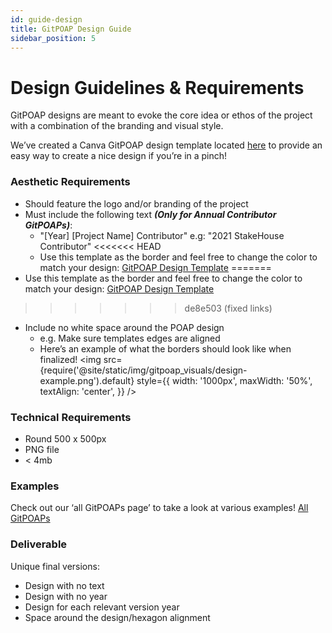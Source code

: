 ```yaml
---
id: guide-design
title: GitPOAP Design Guide
sidebar_position: 5
---
```


# Design Guidelines & Requirements

GitPOAP designs are meant to evoke the core idea or ethos of the project with a combination of the branding and visual style.

We’ve created a Canva GitPOAP design template located [here](https://www.canva.com/design/DAFQoFm0dhQ/H17FASlR17kwLk6m303hBw/view?utm_content=DAFQoFm0dhQ&utm_campaign=designshare&utm_medium=link&utm_source=publishsharelink&mode=preview) to provide an easy way to create a nice design if you’re in a pinch!

### Aesthetic Requirements

- Should feature the logo and/or branding of the project
- Must include the following text **_(Only for Annual Contributor GitPOAPs)_**:
  - "[Year] [Project Name] Contributor" e.g: "2021 StakeHouse Contributor"
<<<<<<< HEAD
  - Use this template as the border and feel free to change the color to match your design: [GitPOAP Design Template](https://drive.google.com/drive/folders/14MjNEeGDxlnRV0REGEwDGDkcwtuBKA8a?usp=sharing)
=======
- Use this template as the border and feel free to change the color to match your design: [GitPOAP Design Template](https://drive.google.com/drive/folders/14MjNEeGDxlnRV0REGEwDGDkcwtuBKA8a?usp=sharing)
>>>>>>> de8e503 (fixed links)
- Include no white space around the POAP design
  - e.g. Make sure templates edges are aligned
  - Here’s an example of what the borders should look like when finalized!
    <ImageContainer>
      <img
        src={require('@site/static/img/gitpoap_visuals/design-example.png').default}
        style={{
          width: '1000px',
          maxWidth: '50%',
          textAlign: 'center',
        }}
      />
    </ImageContainer>

### Technical Requirements

- Round 500 x 500px
- PNG file
- < 4mb

### Examples

Check out our ‘all GitPOAPs page’ to take a look at various examples! [All GitPOAPs](https://www.gitpoap.io/gitpoaps)

### Deliverable

Unique final versions:

- Design with no text
- Design with no year
- Design for each relevant version year
- Space around the design/hexagon alignment
